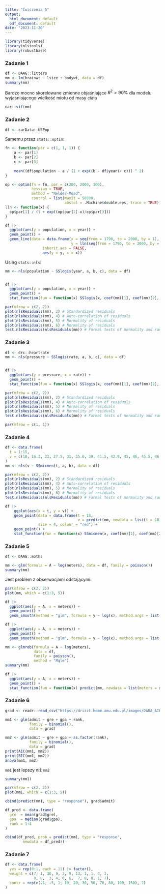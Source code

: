 ---
title: "Ćwiczenia 5"
output:
  html_document: default
  pdf_document: default
date: "2023-11-20"
---

```{r, echo=FALSE, warning=FALSE, message=FALSE}
library(tidyverse)
library(nlstools)
library(robustbase)
```

### Zadanie 1

```{r}
df <- DAAG::litters
mm <- lm(brainwt ~ lsize + bodywt, data = df)
summary(mm)
```

Bardzo mocno skorelowane zmienne objaśniające $R^2>90\%$ dla modelu wyjaśniającego
wielkość miotu od masy ciała

```{r}
car::vif(mm)
```

### Zadanie 2

```{r}
df <- carData::USPop
```

Samemu przez `stats::optim`:

```{r}
fn <- function(par = c(1, 1, 1)) {
    a <- par[1]
    b <- par[2]
    c <- par[3]
    
    mean((df$population - a / (1 + exp((b - df$year)/ c))) ^ 2)
}

op <- optim(fn = fn, par = c(200, 2000, 100), 
            hessian = TRUE,
            method = "Nelder-Mead",
            control = list(maxit = 50000, 
                           abstol = .Machine$double.eps, trace = TRUE))
lln <- function(x) {
  op$par[1] / (1 + exp((op$par[2]-x)/op$par[3]))
}

df |>
  ggplot(aes(y = population, x = year)) +
  geom_point() +
  geom_line(data = data.frame(x = seq(from = 1790, to = 2000, by = 1),
                              y = lln(seq(from = 1790, to = 2000, by = 1))),
                 inherit.aes = FALSE,
                 aes(y = y, x = x))
```

Using `stats::nls`:

```{r}
mm <- nls(population ~ SSlogis(year, a, b, c), data = df)


df |>
  ggplot(aes(y = population, x = year)) +
  geom_point() +
  stat_function(fun = function(x) SSlogis(x, coef(mm)[1], coef(mm)[2], coef(mm)[3]))
```


```{r}
par(mfrow = c(2, 2))
plot(nlsResiduals(mm), 2) # Standardized residuals
plot(nlsResiduals(mm), 4) # Auto-correlation of residuals
plot(nlsResiduals(mm), 5) # Normality of residuals
plot(nlsResiduals(mm), 6) # Normality of residuals
test.nlsResiduals(nlsResiduals(mm)) # Formal tests of normality and randomness
```


### Zadanie 3


```{r}
df <- drc::heartrate
mm <- nls(pressure ~ SSlogis(rate, a, b, c), data = df)


df |>
  ggplot(aes(y = pressure, x = rate)) +
  geom_point() +
  stat_function(fun = function(x) SSlogis(x, coef(mm)[1], coef(mm)[2], coef(mm)[3]))
```


```{r}
par(mfrow = c(2, 2))
plot(nlsResiduals(mm), 2) # Standardized residuals
plot(nlsResiduals(mm), 4) # Auto-correlation of residuals
plot(nlsResiduals(mm), 5) # Normality of residuals
plot(nlsResiduals(mm), 6) # Normality of residuals
test.nlsResiduals(nlsResiduals(mm)) # Formal tests of normality and randomness
```

```{r, echo=FALSE}
par(mfrow = c(1, 1))
```

### Zadanie 4

```{r}
df <- data.frame(
  t = 1:15,
  v = c(10, 16.3, 23, 27.5, 31, 35.6, 39, 41.5, 42.9, 45, 46, 45.5, 46, 49, 50)
)
mm <- nls(v ~ SSmicmen(t, a, b), data = df)
```

```{r}
par(mfrow = c(2, 2))
plot(nlsResiduals(mm), 2) # Standardized residuals
plot(nlsResiduals(mm), 4) # Auto-correlation of residuals
plot(nlsResiduals(mm), 5) # Normality of residuals
plot(nlsResiduals(mm), 6) # Normality of residuals
test.nlsResiduals(nlsResiduals(mm)) # Formal tests of normality and randomness
```

```{r}
df |>
    ggplot(aes(x = t, y = v)) +
    geom_point(data = data.frame(t = 18, 
                                 v = predict(mm, newdata = list(t = 18))),
               size = 4, colour = "red") +
    geom_point() +
    stat_function(fun = function(x) SSmicmen(x, coef(mm)[1], coef(mm)[2]))
```

### Zadanie 5

```{r}
df <- DAAG::moths

mm <- glm(formula = A ~ log(meters), data = df, family = poisson())
summary(mm)
```

Jest problem z obserwacjami odstającymi:

```{r}
par(mfrow = c(2, 2))
plot(mm, which = c(1:3, 5))
```

```{r}
df |> 
  ggplot(aes(y = A, x = meters)) +
  geom_point() +
  geom_smooth(method = "glm", formula = y ~ log(x), method.args = list(family = "poisson"))
```

```{r}
df |> 
  ggplot(aes(y = A, x = meters)) +
  geom_point() +
  geom_smooth(method = "glm", formula = y ~ log(x), method.args = list(family = "poisson"))
```

```{r}
mm <- glmrob(formula = A ~ log(meters), 
             data = df, 
             family = poisson(),
             method = "Mqle")
summary(mm)
```

```{r}
df |> 
  ggplot(aes(y = A, x = meters)) +
  geom_point() +
  stat_function(fun = function(x) predict(mm, newdata = list(meters = x), type = "response"))
```

### Zadanie 6

```{r}
grad <- readr::read_csv("https://drizzt.home.amu.edu.pl/images/DADA_AIPD/graduate.csv")
```
```{r}
mm1 <- glm(admit ~ gre + gpa + rank, 
           family = binomial(), 
           data = grad)

mm2 <- glm(admit ~ gre + gpa + as.factor(rank), 
           family = binomial(), 
           data = grad)
print(AIC(mm1, mm2))
print(BIC(mm1, mm2))
anova(mm1, mm2)
```

`mm1` jest lepszy niż `mm2`

```{r}
summary(mm1)
```

```{r}
par(mfrow = c(2, 2))
plot(mm1, which = c(1:3, 5))
```


```{r}
cbind(predict(mm1, type = "response"), grad$admit)
```

```{r}
df_pred <- data.frame(
  gre  = mean(grad$gre),
  gpa  = median(grad$gpa),
  rank = 1:4
)

cbind(df_pred, prob = predict(mm1, type = "response", 
        newdata = df_pred))
```

### Zadanie 7

```{r}
df <- data.frame(
  yes = rep(0:1, each = 11) |> factor(),
  weight = c(7, 1, 10, 9, 2, 9, 13, 1, 1, 4, 3,
             0, 0,  3, 4, 0, 6,  7, 0, 0, 1, 7),
  contr = rep(c(.1, .5, 1, 10, 20, 30, 50, 70, 80, 100, 150), 2)
)
```